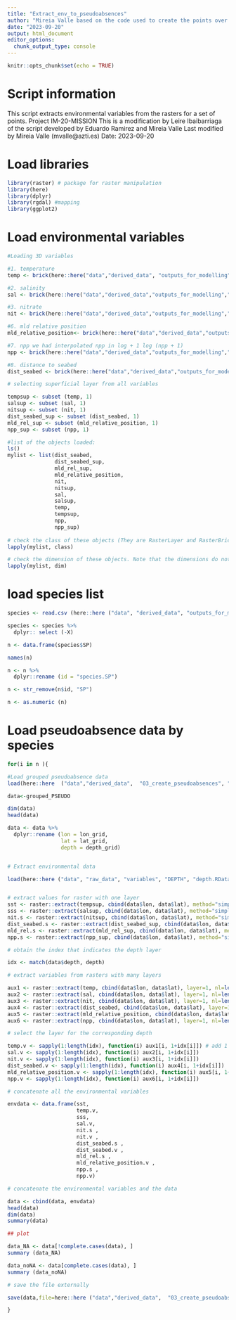 ```yaml
---
title: "Extract_env_to_pseudoabsences"
author: "Mireia Valle based on the code used to create the points over the 3D grid for the entire Atlantic"
date: "2023-09-20"
output: html_document
editor_options: 
  chunk_output_type: console
---
```


```r
knitr::opts_chunk$set(echo = TRUE)
```

# Script information

This script extracts environmental variables from the rasters for a set of points. Project IM-20-MISSION
This is a modification by Leire Ibaibarriaga of the script developed by Eduardo Ramirez and Mireia Valle
Last modified by Mireia Valle (mvalle@azti.es) 
Date: 2023-09-20


# Load libraries
```r
library(raster) # package for raster manipulation
library(here)
library(dplyr)
library(rgdal) #mapping
library(ggplot2)
```

# Load environmental variables
```r
#Loading 3D variables

#1. temperature 
temp <- brick(here::here("data","derived_data", "outputs_for_modelling","variables","temp_3d_1000.tif"))

#2. salinity
sal <- brick(here::here("data","derived_data","outputs_for_modelling","variables","sal_3d_1000.tif"))

#3. nitrate
nit <- brick(here::here("data","derived_data","outputs_for_modelling","variables","nit_3d_1000.tif"))

#6. mld relative position
mld_relative_position<- brick(here::here("data","derived_data","outputs_for_modelling","variables","mld_relative_position_1000.tif"))

#7. npp we had interpolated npp in log + 1 log (npp + 1)
npp <- brick(here::here("data","derived_data","outputs_for_modelling","variables","npp.inter_log.tif"))

#8. distance to seabed
dist_seabed <- brick(here::here("data","derived_data","outputs_for_modelling","variables","dist_seabed_1000.tif"))

# selecting superficial layer from all variables

tempsup <- subset (temp, 1)
salsup <- subset (sal, 1)
nitsup <- subset (nit, 1)
dist_seabed_sup <- subset (dist_seabed, 1)
mld_rel_sup <- subset (mld_relative_position, 1)
npp_sup <- subset (npp, 1)

#list of the objects loaded: 
ls()
mylist <- list(dist_seabed, 
               dist_seabed_sup, 
               mld_rel_sup, 
               mld_relative_position, 
               nit, 
               nitsup,
               sal, 
               salsup, 
               temp, 
               tempsup,
               npp, 
               npp_sup)
               
# check the class of these objects (They are RasterLayer and RasterBrick)
lapply(mylist, class)

# check the dimension of these objects. Note that the dimensions do not match!! 
lapply(mylist, dim)
```

# load species list
```r
species <- read.csv (here::here ("data", "derived_data", "outputs_for_modelling", "species_for_modelling.csv"),  sep = ",")

species <- species %>% 
  dplyr:: select (-X)

n <- data.frame(species$SP)

names(n)

n <- n %>% 
  dplyr::rename (id = "species.SP")

n <- str_remove(n$id, "SP")

n <- as.numeric (n)

```

# Load pseudoabsence data by species
```r

for(i in n ){

#Load grouped pseudoabsence data
load(here::here  ("data","derived_data",  "03_create_pseudoabsences", "by_species", paste0("pseudoabsences_grouped_SP", i, ".RData")))

data<-grouped_PSEUDO

dim(data)
head(data)

data <- data %>% 
  dplyr::rename (lon = lon_grid, 
                 lat = lat_grid, 
                 depth = depth_grid)


# Extract environmental data 

load(here::here ("data", "raw_data", "variables", "DEPTH", "depth.RData"))


# extract values for raster with one layer
sst <- raster::extract(tempsup, cbind(data$lon, data$lat), method="simple",df=TRUE)[,-1]
sss <- raster::extract(salsup, cbind(data$lon, data$lat), method="simple",df=TRUE)[,-1]
nit.s <- raster::extract(nitsup, cbind(data$lon, data$lat), method="simple",df=TRUE)[,-1]
dist_seabed.s <- raster::extract(dist_seabed_sup, cbind(data$lon, data$lat), method="simple",df=TRUE)[,-1]
mld_rel.s <- raster::extract(mld_rel_sup, cbind(data$lon, data$lat), method="simple",df=TRUE)[,-1]
npp.s <- raster::extract(npp_sup, cbind(data$lon, data$lat), method="simple",df=TRUE)[,-1]

# obtain the index that indicates the depth layer

idx <- match(data$depth, depth) 

# extract variables from rasters with many layers

aux1 <- raster::extract(temp, cbind(data$lon, data$lat), layer=1, nl=length(depth), method="simple",df=TRUE)
aux2 <- raster::extract(sal, cbind(data$lon, data$lat), layer=1, nl=length(depth), method="simple",df=TRUE)
aux3 <- raster::extract(nit, cbind(data$lon, data$lat), layer=1, nl=length(depth), method="simple",df=TRUE)
aux4 <- raster::extract(dist_seabed, cbind(data$lon, data$lat), layer=1, nl=length(depth), method="simple",df=TRUE)
aux5 <- raster::extract(mld_relative_position, cbind(data$lon, data$lat), layer=1, nl=length(depth), method="simple",df=TRUE)
aux6 <- raster::extract(npp, cbind(data$lon, data$lat), layer=1, nl=length(depth), method="simple",df=TRUE)

# select the layer for the corresponding depth

temp.v <- sapply(1:length(idx), function(i) aux1[i, 1+idx[i]]) # add 1 to the column index, because the first column is the ID
sal.v <- sapply(1:length(idx), function(i) aux2[i, 1+idx[i]])
nit.v <- sapply(1:length(idx), function(i) aux3[i, 1+idx[i]])
dist_seabed.v <- sapply(1:length(idx), function(i) aux4[i, 1+idx[i]])
mld_relative_position.v <- sapply(1:length(idx), function(i) aux5[i, 1+idx[i]])
npp.v <- sapply(1:length(idx), function(i) aux6[i, 1+idx[i]])

# concatenate all the environmental variables

envdata <- data.frame(sst,
                      temp.v, 
                      sss,
                      sal.v,
                      nit.s ,
                      nit.v ,
                      dist_seabed.s ,
                      dist_seabed.v ,
                      mld_rel.s ,
                      mld_relative_position.v ,
                      npp.s ,
                      npp.v)

# concatenate the environmental variables and the data

data <- cbind(data, envdata)
head(data)
dim(data)
summary(data)

## plot

data_NA <- data[!complete.cases(data), ]
summary (data_NA)

data_noNA <- data[complete.cases(data), ]
summary (data_noNA)

# save the file externally

save(data,file=here::here ("data","derived_data",  "03_create_pseudoabsences", "by_species", paste0("pseudoabsences_environmental_SP", i, ".RData")))

}

```

